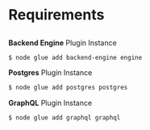 
<Meta pageTitle="Requirements | Auth" description="Requirements | Auth" />





# Requirements

##

**Backend Engine** Plugin Instance

```sh
$ node glue add backend-engine engine
```

**Postgres** Plugin Instance

```sh
$ node glue add postgres postgres
```

**GraphQL** Plugin Instance

```sh
$ node glue add graphql graphql
```
